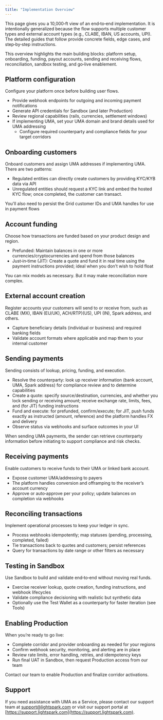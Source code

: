 ```yaml
---
title: "Implementation Overview"
---
```

This page gives you a 10,000‑ft view of an end‑to‑end implementation. It is intentionally generalized because the flow supports multiple customer types and external account types (e.g., CLABE, IBAN, US accounts, UPI). The detailed guides that follow provide concrete fields, edge cases, and step‑by‑step instructions.

<Info>
This overview highlights the main building blocks: platform setup, onboarding, funding, payout accounts, sending and receiving flows, reconciliation, sandbox testing, and go‑live enablement.
</Info>

## Platform configuration
Configure your platform once before building user flows.

- Provide webhook endpoints for outgoing and incoming payment notifications
- Generate API credentials for Sandbox (and later Production)
- Review regional capabilities (rails, currencies, settlement windows)
- If implementing UMA, set your UMA domain and brand details used for UMA addressing
    - Configure required counterparty and compliance fields for your target corridors

## Onboarding customers
Onboard customers and assign UMA addresses if implementing UMA. There are two patterns:

- Regulated entities can directly create customers by providing KYC/KYB data via API
- Unregulated entities should request a KYC link and embed the hosted KYC flow; once completed, the customer can transact.

You'll also need to persist the Grid customer IDs and UMA handles for use in payment flows


## Account funding
Choose how transactions are funded based on your product design and region.

- Prefunded: Maintain balances in one or more currencies/cryptocurrencies and spend from those balances
- Just‑in‑time (JIT): Create a quote and fund it in real time using the payment instructions provided; ideal when you don’t wish to hold float

<Tip>
You can mix models as necessary. But it may make reconciliation more complex.
</Tip>

## External account creation
Register accounts your customers will send to or receive from, such as CLABE (MX), IBAN (EU/UK), ACH/RTP)(US), UPI (IN), Spark address, and others.
- Capture beneficiary details (individual or business) and required banking fields
- Validate account formats where applicable and map them to your internal customer

## Sending payments
Sending consists of lookup, pricing, funding, and execution.
- Resolve the counterparty: look up receiver information (bank account, UMA, Spark address) for compliance review and to determine capabilities
- Create a quote: specify source/destination, currencies, and whether you lock sending or receiving amount; receive exchange rate, limits, fees, and (for JIT) funding instructions
- Fund and execute: for prefunded, confirm/execute; for JIT, push funds exactly as instructed (amount, reference) and the platform handles FX and delivery
- Observe status via webhooks and surface outcomes in your UI

<Note>
When sending UMA payments, the sender can retrieve counterparty information before initiating to support compliance and risk checks.
</Note>

## Receiving payments
Enable customers to receive funds to their UMA or linked bank account.
- Expose customer UMA/addressing to payers
- The platform handles conversion and offramping to the receiver’s account currency
- Approve or auto‑approve per your policy; update balances on completion via webhooks

## Reconciling transactions
Implement operational processes to keep your ledger in sync.
- Process webhooks idempotently; map statuses (pending, processing, completed, failed)
- Tie transactions back to quotes and customers; persist references
- Query for transactions by date range or other filters as necessary

## Testing in Sandbox
Use Sandbox to build and validate end‑to‑end without moving real funds.
- Exercise receiver lookup, quote creation, funding instructions, and webhook lifecycles
- Validate compliance decisioning with realistic but synthetic data
- Optionally use the Test Wallet as a counterparty for faster iteration (see Tools)

## Enabling Production
When you’re ready to go live:
- Complete corridor and provider onboarding as needed for your regions
- Confirm webhook security, monitoring, and alerting are in place
- Review rate limits, error handling, retries, and idempotency keys
- Run final UAT in Sandbox, then request Production access from our team

<Check>
Contact our team to enable Production and finalize corridor activations.
</Check>

## Support
If you need assistance with UMA as a Service, please contact our support team 
at [support@lightspark.com](mailto:support@lightspark.com) or visit our support 
portal at [https://support.lightspark.com](https://support.lightspark.com).